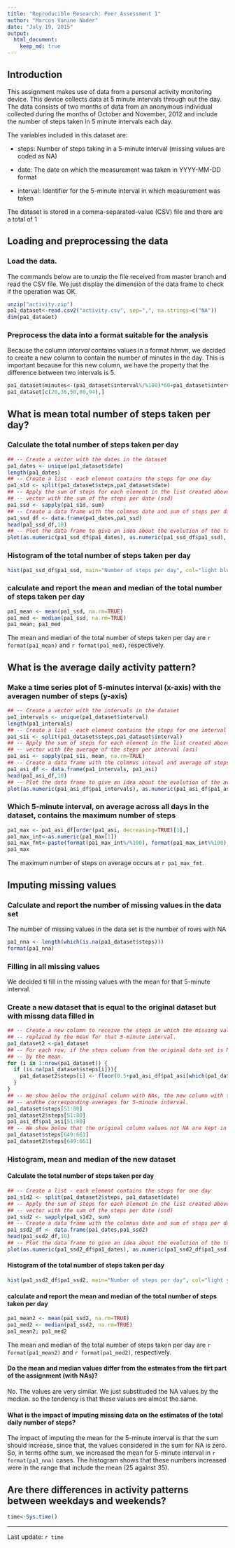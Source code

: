 ```yaml
---
title: "Reproducible Research: Peer Assessment 1"
author: "Marcos Vanine Nader"
date: "July 19, 2015"
output: 
  html_document:
    keep_md: true
---
```



## Introduction

This assignment makes use of data from a personal activity monitoring device. This device collects data at 5 minute intervals through out the day. The data consists of two months of data from an anonymous individual collected during the months of October and November, 2012 and include the number of steps taken in 5 minute intervals each day.

The variables included in this dataset are:

* steps: Number of steps taking in a 5-minute interval (missing values are coded as NA)

* date: The date on which the measurement was taken in YYYY-MM-DD format

* interval: Identifier for the 5-minute interval in which measurement was taken

The dataset is stored in a comma-separated-value (CSV) file and there are a total of 1

## Loading and preprocessing the data

### Load the data.

The commands below are to unzip the file received from master branch and read the CSV file. We just display the dimension of the data frame to check if the operation was OK.

```r
unzip("activity.zip")
pa1_dataset<-read.csv2("activity.csv", sep=",", na.strings=c("NA"))
dim(pa1_dataset)
```

### Preprocess the data into a format suitable for the analysis

Because the column *interval* contains values in a format *hhmm*, we decided to create a new column to contain the number of minutes in the day. This is important because for this new column, we have the property that the difference between two intervals is 5.  

```r
pa1_dataset$minutes<-(pa1_dataset$interval%/%100)*60+pa1_dataset$interval%%100
pa1_dataset[c(20,36,50,80,94),]
```

## What is mean total number of steps taken per day?

### Calculate the total number of steps taken per day

```r
## -- Create a vector with the dates in the dataset
pa1_dates <- unique(pa1_dataset$date)
length(pa1_dates)
## -- Create a list - each element contains the steps for one day
pa1_s1d <- split(pa1_dataset$steps,pa1_dataset$date)
## -- Apply the sum of steps for each element in the list created above. The result is a 
## -- vector with the sum of the steps per date (ssd)
pa1_ssd <- sapply(pa1_s1d, sum)
## -- Create a data frame with the colmnus date and sum of steps per day
pa1_ssd_df <- data.frame(pa1_dates,pa1_ssd)
head(pa1_ssd_df,10)
## -- Plot the data frame to give an idea about the evolution of the total of steps.
plot(as.numeric(pa1_ssd_df$pa1_dates), as.numeric(pa1_ssd_df$pa1_ssd), type="b", col="dark red")
```

### Histogram of the total number of steps taken per day

```r
hist(pa1_ssd_df$pa1_ssd, main="Number of steps per day", col="light blue")
```

### calculate and report the mean and median of the total number of steps taken per day

```r
pa1_mean <- mean(pa1_ssd, na.rm=TRUE)
pa1_med <- median(pa1_ssd, na.rm=TRUE)
pa1_mean; pa1_med
```
The mean and median of the total number of steps taken per day are `r format(pa1_mean)` and `r format(pa1_med)`, respectively.


## What is the average daily activity pattern?

### Make a time series plot of 5-minutes interval (x-axis) with the averagen number of steps (y-axis)

```r
## -- Create a vector with the intervals in the dataset
pa1_intervals <- unique(pa1_dataset$interval)
length(pa1_intervals)
## -- Create a list - each element contains the steps for one interval (s1i)
pa1_s1i <- split(pa1_dataset$steps,pa1_dataset$interval)
## -- Apply the sum of steps for each element in the list created above. The result is a 
## -- vector with the average of the steps per interval (asi)
pa1_asi <- sapply(pa1_s1i, mean, na.rm=TRUE)
## -- Create a data frame with the colmnus inteval and average of steps per interval
pa1_asi_df <- data.frame(pa1_intervals, pa1_asi)
head(pa1_asi_df,10)
## -- Plot the data frame to give an idea about the evolution of the average of steps.
plot(as.numeric(pa1_asi_df$pa1_intervals), as.numeric(pa1_asi_df$pa1_asi), type="l", col="dark green")
```

### Which 5-minute interval, on average across all days in the dataset, contains the maximum number of steps


```r
pa1_max <- pa1_asi_df[order(pa1_asi, decreasing=TRUE)[1],]
pa1_max_int<-as.numeric(pa1_max[1])
pa1_max_fmt<-paste(format(pa1_max_int%/%100), format(pa1_max_int%%100), sep=":")
pa1_max
```
The maximum number of steps on average occurs at `r pa1_max_fmt`.

## Imputing missing values

### Calculate and report the number of missing values in the data set

The number of missing values in the data set is the number of rows with NA 

```r
pa1_nna <- length(which(is.na(pa1_dataset$steps)))
format(pa1_nna)
```

### Filling in all missing values

We decided ti fill in the missing values with the mean for that 5-minute interval.

### Create a new dataset that is equal to the original dataset but with missng data filled in

```r
## -- Create a new column to receive the steps in which the missing values will be 
## -- replaced by the mean for that 5-minute interval.
pa1_dataset2 <-pa1_dataset
## -- For each row, if the steps column from the original data set is NA then replace it
## -- by the mean.
for (i in 1:nrow(pa1_dataset)) {
  if (is.na(pa1_dataset$steps[i])){
    pa1_dataset2$steps[i] <- floor(0.5+pa1_asi_df$pa1_asi[which(pa1_dataset$interval[i]==pa1_asi_df$pa1_intervals)])
  }
}
## -- We show below the original column with NAs, the new column with the averages rounded
## -- andthe corresponding averages for 5-minute interval.
pa1_dataset$steps[51:80]
pa1_dataset2$steps[51:80]
pa1_asi_df$pa1_asi[51:80]
## -- We show below that the original column values not NA are kept in the new column
pa1_dataset$steps[649:661]
pa1_dataset2$steps[649:661]

```

### Histogram, mean and median of the new dataset

#### Calculate the total number of steps taken per day

```r
## -- Create a list - each element contains the steps for one day
pa1_s1d2 <- split(pa1_dataset2$steps, pa1_dataset$date)
## -- Apply the sum of steps for each element in the list created above. The result is a 
## -- vector with the sum of the steps per date (ssd)
pa1_ssd2 <- sapply(pa1_s1d2, sum)
## -- Create a data frame with the colmnus date and sum of steps per day
pa1_ssd2_df <- data.frame(pa1_dates,pa1_ssd2)
head(pa1_ssd2_df,10)
## -- Plot the data frame to give an idea about the evolution of the total of steps.
plot(as.numeric(pa1_ssd2_df$pa1_dates), as.numeric(pa1_ssd2_df$pa1_ssd), type="b", col="dark blue")
```

#### Histogram of the total number of steps taken per day

```r
hist(pa1_ssd2_df$pa1_ssd2, main="Number of steps per day", col="light yellow")
```

#### calculate and report the mean and median of the total number of steps taken per day

```r
pa1_mean2 <- mean(pa1_ssd2, na.rm=TRUE)
pa1_med2 <- median(pa1_ssd2, na.rm=TRUE)
pa1_mean2; pa1_med2
```
The mean and median of the total number of steps taken per day are `r format(pa1_mean2)` and `r format(pa1_med2)`, respectively.

#### Do the mean and median values differ from the estmates from the firt part of the assignment (with NAs)?

No. The values are very similar. We just substituded the NA values by the median. so the tendency is that these values are almost the same.

#### What is the impact of imputing missing data on the estimates of the total daily number of steps?

The impact of imputing the mean for the 5-minute interval is that the sum should increase, since that, the values considered in the sum for NA is zero. So, in terms ofthe sum, we increased the mean for 5-minute interval in `r format(pa1_nna)` cases. The histogram shows that these numbers increased were in the range that include the mean (25 against 35).

## Are there differences in activity patterns between weekdays and weekends?

```r
time<-Sys.time()
```

_____________________
Last update: `r time`
